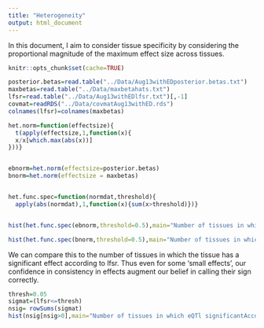 ```yaml
---
title: "Heterogeneity"
output: html_document
---
```


In this document, I aim to consider tissue specificity by considering the proportional magnitude of the maximum effect size across tissues. 

```r
knitr::opts_chunk$set(cache=TRUE)

posterior.betas=read.table("../Data/Aug13withEDposterior.betas.txt")
maxbetas=read.table("../Data/maxbetahats.txt")
lfsr=read.table("../Data/Aug13withEDlfsr.txt")[,-1]
covmat=readRDS("../Data/covmatAug13withED.rds")
colnames(lfsr)=colnames(maxbetas)

het.norm=function(effectsize){
  t(apply(effectsize,1,function(x){
  x/x[which.max(abs(x))]
}))}


ebnorm=het.norm(effectsize=posterior.betas)
bnorm=het.norm(effectsize = maxbetas)


het.func.spec=function(normdat,threshold){
  apply(abs(normdat),1,function(x){sum(x>threshold)})}


hist(het.func.spec(ebnorm,threshold=0.5),main="Number of tissues in which normalized effect > 0.5 MaxEffect,E(B|D)", nclass=45,xlab="Number of tissues",freq=FALSE)

hist(het.func.spec(bnorm,threshold=0.5),main="Number of tissues in which normalized effect > 0.5 MaxEffect,B.mle", nclass=45,xlab="Number of tissues",freq=FALSE)

```

We can compare this to the number of tissues in which the tissue has a significant effect according to lfsr. Thus even for some 'small effects', our confidence in consistency in effects augment our belief in calling their sign correctly.

```r
thresh=0.05
sigmat=(lfsr<=thresh)
nsig= rowSums(sigmat)
hist(nsig[nsig>0],main="Number of tissues in which eQTl significantAccordingtoLFSR", nclass=45,xlab="Number of tissues")
```


